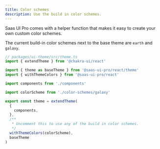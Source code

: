 ```yaml
---
title: Color schemes
description: Use the build in color schemes.
---
```


Saas UI Pro comes with a helper function that makes it easy to create your own custom color schemes.

The current build-in color schemes next to the base theme are `earth` and `galaxy`.

```ts
// packages/ui-theme/src/theme.ts
import { extendTheme } from '@chakra-ui/react'

import { theme as baseTheme } from '@saas-ui-pro/react/theme'
import { withThemeColors } from '@saas-ui-pro/react'

import components from './components'

import colorScheme from './color-schemes/galaxy'

export const theme = extendTheme(
  {
    components,
  },
  /**
   * Uncomment this to use any of the build in color schemes.
   */
  withThemeColors(colorScheme),
  baseTheme
)
```
